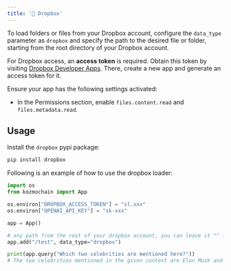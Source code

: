 ```yaml
---
title: '💾 Dropbox'
---
```


To load folders or files from your Dropbox account, configure the `data_type` parameter as `dropbox` and specify the path to the desired file or folder, starting from the root directory of your Dropbox account.

For Dropbox access, an **access token** is required. Obtain this token by visiting [Dropbox Developer Apps](https://www.dropbox.com/developers/apps). There, create a new app and generate an access token for it.

Ensure your app has the following settings activated:

- In the Permissions section, enable `files.content.read` and `files.metadata.read`.

## Usage

Install the `dropbox` pypi package:

```bash
pip install dropbox
```

Following is an example of how to use the dropbox loader:

```python
import os
from kozmochain import App

os.environ["DROPBOX_ACCESS_TOKEN"] = "sl.xxx"
os.environ["OPENAI_API_KEY"] = "sk-xxx"

app = App()

# any path from the root of your dropbox account, you can leave it "" for the root folder
app.add("/test", data_type="dropbox")

print(app.query("Which two celebrities are mentioned here?"))
# The two celebrities mentioned in the given context are Elon Musk and Jeff Bezos.
```
